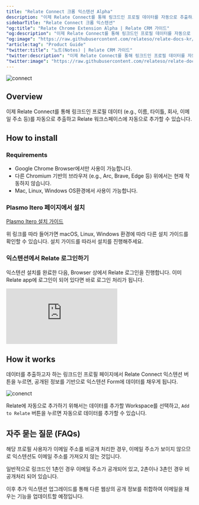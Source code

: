 ```yaml
---
title: "Relate Connect 크롬 익스텐션 Alpha"
description: "이제 Relate Connect를 통해 링크드인 프로필 데이터를 자동으로 추출하고 Relate 워크스페이스에 추가할 수 있습니다."
sidebarTitle: "Relate Connect 크롬 익스텐션"
"og:title": "Relate Chrome Extension Alpha | Relate CRM 가이드"
"og:description": "이제 Relate Connect를 통해 링크드인 프로필 데이터를 자동으로 추출하고 Relate 워크스페이스에 추가할 수 있습니다."
"og:image": "https://raw.githubusercontent.com/relateso/relate-docs-kr/main/docs/images/features/linkedin-connect.png"
"article:tag": "Product Guide"
"twitter:title": "노트(Notes) | Relate CRM 가이드"
"twitter:description": "이제 Relate Connect를 통해 링크드인 프로필 데이터를 자동으로 추출하고 Relate 워크스페이스에 추가할 수 있습니다."
"twitter:image": "https://raw.githubusercontent.com/relateso/relate-docs-kr/main/docs/images/features/linkedin-connect.png"
---
```


![connect](/images/features/linkedin-connect.png)

## Overview
이제 Relate Connect를 통해 링크드인 프로필 데이터 (e.g., 이름, 타이틀, 회사, 이메일 주소 등)를 자동으로 추출하고 Relate 워크스페이스에 자동으로 추가할 수 있습니다.

## How to install

### Requirements
- Google Chrome Browser에서만 사용이 가능합니다.
- 다른 Chromium 기반의 브라우저 (e.g., Arc, Brave, Edge 등) 위에서는 현재 작동하지 않습니다.
- Mac, Linux, Windows OS환경에서 사용이 가능합니다.

### Plasmo Itero 페이지에서 설치

[Plasmo Itero 설치 가이드](https://itero.plasmo.com/ext/ogpinifhnhlfmafbalecnmakopnldfgg)

위 링크를 따라 들어가면 macOS, Linux, Windows 환경에 따라 다른 설치 가이드를 확인할 수 있습니다. 설치 가이드를 따라서 설치를 진행해주세요.

### 익스텐션에서 Relate 로그인하기
익스텐션 설치를 완료한 다음, Browser 상에서 Relate 로그인을 진행합니다. 이미 Relate app에 로그인이 되어 있다면 바로 로그인 처리가 됩니다.

<div
  style={{
    position: "relative",
    paddingBottom: "69.74664679582713%",
    height: 0,
  }}
>
  <iframe
    src="https://player.vimeo.com/video/882557563?badge=0&amp;autopause=0&amp;player_id=0&amp;app_id=58479"
    frameborder="0"
    allow="autoplay; fullscreen; picture-in-picture"
    title="Relate Reporting"
    webkitAllowFullScreen
    mozallowFullScreen
    allowFullScreen
    style={{
      position: "absolute",
      top: 0,
      left: 0,
      width: "100%",
      height: "100%",
    }}
  ></iframe>
</div>

## How it works
데이터를 추출하고자 하는 링크드인 프로필 페이지에서 Relate Connect 익스텐션 버튼을 누르면, 공개된 정보를 기반으로 익스텐션 Form에 데이터를 채우게 됩니다.

![conenct](/images/features/linkedin-connect.png)

Relate에 자동으로 추가하기 위해서는 데이터를 추가할 Workspace를 선택하고, `Add to Relate` 버튼을 누르면 자동으로 데이터를 추가할 수 있습니다.


## 자주 묻는 질문 (FAQs)
<AccordionGroup>
<Accordion title="왜 어떤 프로필에서는 이메일 주소가 보이지 않나요?">
해당 프로필 사용자가 이메일 주소를 비공개 처리한 경우, 이메일 주소가 보이지 않으므로 익스텐션도 이메일 주소를 가져오지 않는 것입니다.

일반적으로 링크드인 1촌인 경우 이메일 주소가 공개되어 있고, 2촌이나 3촌인 경우 비공개처리 되어 있습니다.

이후 추가 익스텐션 업그레이드를 통해 다른 웹상의 공개 정보를 취합하여 이메일을 채우는 기능을 업데이트할 예정입니다.
</Accordion>
</AccordionGroup>
